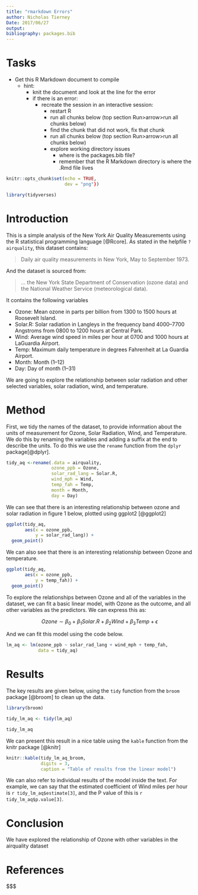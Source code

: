 ```yaml
---
title: "rmarkdown Errors"
author: Nicholas Tierney
Date: 2017/06/27
output: 
bibliography: packages.bib
---
```


# Tasks

- Get this R Markdown document to compile
  - hint:
    - knit the document and look at the line for the error
    - if there is an error:
       - recreate the session in an interactive session:
          - restart R
          - run all chunks below (top section Run>arrow>run all chunks below)
          - find the chunk that did not work, fix that chunk
          - run all chunks below (top section Run>arrow>run all chunks below)
          - explore working directory issues
            - where is the packages.bib file?
            - remember that the R Markdown directory is where the .Rmd file lives

```r
knitr::opts_chunk$set(echo = TRUE,
                      dev = "png"})
```

```r

library(tidyverses)

```


# Introduction

This is a simple analysis of the New York Air Quality Measurements using the R statistical programming language [@Rcore]. As stated in the helpfile `?airquality`, this dataset contains:

> Daily air quality measurements in New York, May to September 1973.

And the dataset is sourced from:

> ... the New York State Department of Conservation (ozone data) and the National Weather Service (meteorological data).

It contains the following variables

- Ozone: Mean ozone in parts per billion from 1300 to 1500 hours at Roosevelt Island.
- Solar.R: Solar radiation in Langleys in the frequency band 4000–7700 Angstroms from 0800 to 1200 hours at Central Park.
- Wind: Average wind speed in miles per hour at 0700 and 1000 hours at LaGuardia Airport.
- Temp: Maximum daily temperature in degrees Fahrenheit at La Guardia Airport.
- Month: Month (1--12)
- Day: Day of month (1--31)

We are going to explore the relationship between solar radiation and other selected variables, solar radiation, wind, and temperature.

# Method

First, we tidy the names of the dataset, to provide information about the units of measurement for Ozone, Solar Radiation, Wind, and Temperature. We do this by renaming the variables and adding a suffix at the end to describe the units. To do this we use the `rename` function from the `dplyr` package[@dplyr].

```r

tidy_aq <-rename(.data = airquality,
                 ozone_ppb = Ozone,
                 solar_rad_lang = Solar.R,
                 wind_mph = Wind,
                 temp_fah = Temp,
                 month = Month,
                 day = Day)

```

We can see that there is an interesting relationship between ozone and solar radiation in figure 1 below, plotted using ggplot2 [@ggplot2]

```r

ggplot(tidy_aq,
       aes(x = ozone_ppb,
           y = solar_rad_lang)) + 
  geom_point()

```

We can also see that there is an interesting relationship between Ozone and temperature.

```r

ggplot(tidy_aq,
       aes(x = ozone_ppb,
           y = temp_fah)) + 
  geom_point()

```

To explore the relationships between Ozone and all of the variables in the dataset, we can fit a basic linear model, with Ozone as the outcome, and all other variables as the predictors. We can express this as:

$$
Ozone \sim \beta_0 + \beta_1Solar.R + \beta_2 Wind + \beta_3Temp + \epsilon
$$

And we can fit this model using the code below.

```r

lm_aq <- lm(ozone_ppb ~ solar_rad_lang + wind_mph + temp_fah,
            data = tidy_aq)

```

# Results

The key results are given below, using the `tidy` function from the `broom` package [@broom] to clean up the data.

```r

library(broom)

tidy_lm_aq <- tidy(lm_aq)

tidy_lm_aq
```

We can present this result in a nice table using the `kable` function from the knitr package [@knitr]

```r

knitr::kable(tidy_lm_aq_broom,
             digits = 3,
             caption = "Table of results from the linear model")

```

We can also refer to individual results of the model inside the text. For example, we can say that the estimated coefficient of Wind miles per hour is `r tidy_lm_aq$estimate[3]`, and the P value of this is `r tidy_lm_aq$p.value[3]`.

# Conclusion

We have explored the relationship of Ozone with other variables in the airquality dataset

# References

$$$

